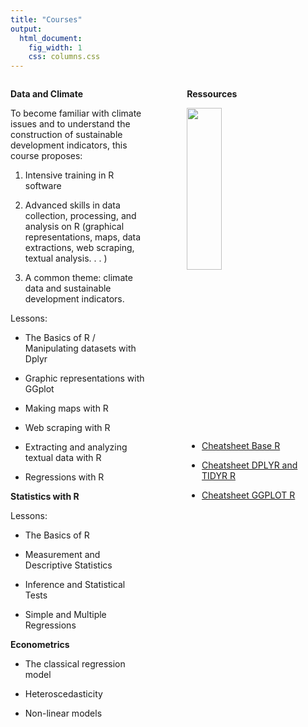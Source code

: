 ```yaml
---
title: "Courses"
output:
  html_document:
    fig_width: 1
    css: columns.css
---
```





:::::: {.columns}
::: {.column width="48%" data-latex="{0.48\textwidth}"}
**Data and Climate**

To become familiar with climate issues and to understand the construction of sustainable development indicators, this course proposes: 

1. Intensive training in R software 

2. Advanced skills in data collection, processing, and analysis on R (graphical representations, maps, data extractions, web scraping, textual analysis. . . )

3. A common theme: climate data and sustainable development indicators.

Lessons: 

- The Basics of R / Manipulating datasets with Dplyr

- Graphic representations with GGplot

- Making maps with R

- Web scraping with R

- Extracting and analyzing textual data with R

- Regressions with R


**Statistics with R**

Lessons:

- The Basics of R

- Measurement and Descriptive Statistics

- Inference and Statistical Tests

- Simple and Multiple Regressions




**Econometrics**

- The classical regression model

- Heteroscedasticity

- Non-linear models

:::
::: {.column width="4%" data-latex="{0.04\textwidth}"}
\ 
<!-- an empty Div (with a white space), serving as
a column separator -->
:::
:::::: {.column width="48%" data-latex="{0.48\textwidth}"}
**Ressources**

![](images/2_packages_tidyverse.png){ width=50%}

- [Cheatsheet Base R](courses/ressources/R/Cheatsheet_BASE_R.pdf)

- [Cheatsheet DPLYR and TIDYR R](courses/ressources/R/Cheatsheet_DPLYR_TIDYR_R.pdf)

- [Cheatsheet GGPLOT R](courses/ressources/R/Cheatsheet_GGPLOT2_R.pdf) 



:::
::::::
\newline






